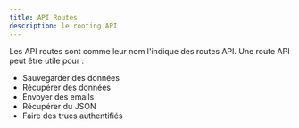 ```yaml
---
title: API Routes
description: le rooting API
---
```


Les API routes sont comme leur nom l'indique des routes API. Une route API peut être utile pour :

- Sauvegarder des données
- Récupérer des données
- Envoyer des emails
- Récupérer du JSON
- Faire des trucs authentifiés